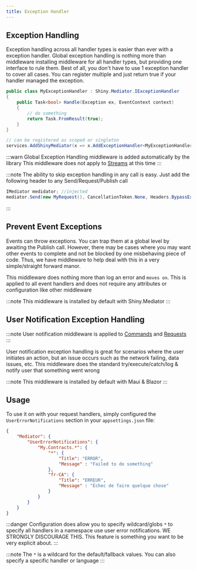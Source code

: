 ```yaml
---
title: Exception Handler
---
```


## Exception Handling

Exception handling across all handler types is easier than ever with a exception handler.  Global exception handling is nothing more than 
middleware installing middleware for all handler types, but providing one interface to rule them.  Best of all, you don't have to use 1 exception handler
to cover all cases.  You can register multiple and just return true if your handler managed the exception.

```csharp
public class MyExceptionHandler : Shiny.Mediator.IExceptionHandler
{
    public Task<bool> Handle(Exception ex, EventContext context)
    {
        // do something
        return Task.FromResult(true);
    }
}

// can be registered as scoped or singleton
services.AddShinyMediator(x => x.AddExceptionHandler<MyExceptionHandler>());
```

:::warn
Global Exception Handling middleware is added automatically by the library
This middleware does not apply to [Streams](/mediator/streams) at this time
:::

:::note
The ability to skip exception handling in any call is easy.  Just add the following header to any Send/Request/Publish call

```csharp
IMediator medidator; //injected
mediator.Send(new MyRequest(), CancellationToken.None, Headers.BypassExceptionHandling);
```
:::

## Prevent Event Exceptions

Events can throw exceptions.  You can trap them at a global level by awaiting the Publish call.  However, there may be cases
where you may want other events to complete and not be blocked by one misbehaving piece of code.  Thus, we have middleware to help
deal with this in a very simple/straight forward manor.  

This middleware does nothing more than log an error and `moves on`.  This is applied to all event handlers and does not require any attributes
or configuration like other middleware

:::note
This middleware is installed by default with Shiny.Mediator
:::

## User Notification Exception Handling
:::note
User notification middleware is applied to [Commands](/mediator/commands) and [Requests](/mediator/requests)
:::

User notification exception handling is great for scenarios where the user initiates an action, but an issue occurs
such as the network failing, data issues, etc.  This middleware does the standard try/execute/catch/log & notify user
that something went wrong

:::note
This middleware is installed by default with Maui & Blazor
:::

## Usage

To use it on with your request handlers, simply configured the `UserErrorNotifications` section in your `appsettings.json` file:

```json
{
    "Mediator": {
        "UserErrorNotifications": {
            "My.Contracts.*": {
                "*": {
                    "Title": "ERROR",
                    "Message" : "Failed to do something"
                },
                "fr-CA": {
                    "Title": "ERREUR",
                    "Message" : "Échec de faire quelque chose"
                }
            }
        }
    }
}
```

:::danger
Configuration does allow you to specify wildcard/globs `*` to specify all handlers in a namespace use user error notifications. 
WE STRONGLY DISCOURAGE THIS.  This feature is something you want to be very explicit about.
:::


:::note
The `*` is a wildcard for the default/fallback values.  You can also specify a specific handler or language
:::